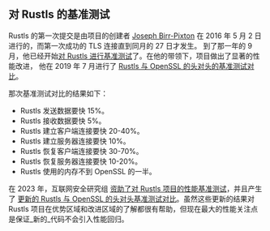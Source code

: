 ## 对 Rustls 的基准测试
Rustls 的第一次提交是由项目的创建者 [Joseph Birr-Pixton][ctz] 在 2016 年 5 月 2 日进行的，而第一次成功的 TLS 连接直到同月的 27 日才发生。
到了那一年的 9 月，他已经开始[对 Rustls 进行基准测试][bay area rust]了。在他的带领下，项目做出了显著的性能改进，
他在 2019 年 7 月进行了 [Rustls 与 OpenSSL 的头对头的基准测试对比][rustls vs openssl 2019]。

那次基准测试对比的结果如下：
- Rustls 发送数据要快 15%。
- Rustls 接收数据要快 5%。
- Rustls 建立客户端连接要快 20-40%。
- Rustls 建立服务器连接要快 10%。
- Rustls 恢复客户端连接要快 30-70%。
- Rustls 恢复服务器连接要快 10-20%。
- Rustls 使用的内存不到 OpenSSL 的一半。

在 2023 年，互联网安全研究组 [资助了对 Rustls 项目的性能基准测试][rustls performance]，并且产生了 [更新的 Rustls 与 OpenSSL 的头对头基准测试对比][rustls vs openssl 2023]。虽然这些更新的结果对 Rustls 项目在优势区域和改进区域的了解都很有帮助，但现在最大的性能关注点是保证_新的_代码不会引入性能回归。

[ctz]: https://github.com/ctz/
[bay area rust]: https://raw.githubusercontent.com/ctz/talks/master/rustls.pdf
[rustls vs openssl 2019]: https://jbp.io/2019/07/01/rustls-vs-openssl-performance.html
[rustls performance]: https://www.memorysafety.org/blog/rustls-performance/
[rustls vs openssl 2023]: https://github.com/aochagavia/rustls-bench-results